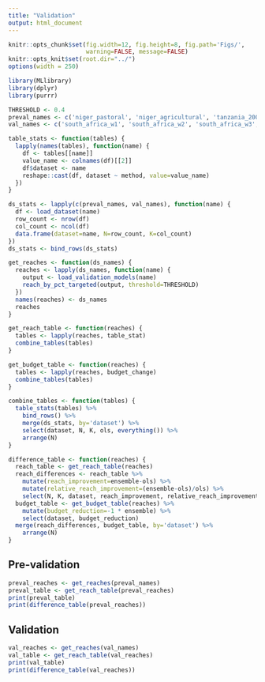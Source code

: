 ```yaml
---
title: "Validation"
output: html_document
---
```


```r
knitr::opts_chunk$set(fig.width=12, fig.height=8, fig.path='Figs/',
                      warning=FALSE, message=FALSE)
knitr::opts_knit$set(root.dir="../")
options(width = 250)
```

```r
library(MLlibrary)
library(dplyr)
library(purrr)

THRESHOLD <- 0.4
preval_names <- c('niger_pastoral', 'niger_agricultural', 'tanzania_2008', 'tanzania_2010', 'tanzania_2012', 'ghana_pe', 'mexico')
val_names <- c('south_africa_w1', 'south_africa_w2', 'south_africa_w3', 'iraq', 'brazil')
```



```r
table_stats <- function(tables) {
  lapply(names(tables), function(name) {
    df <- tables[[name]]
    value_name <- colnames(df)[[2]]
    df$dataset <- name
    reshape::cast(df, dataset ~ method, value=value_name)
  })
}
```

```r
ds_stats <- lapply(c(preval_names, val_names), function(name) {
  df <- load_dataset(name)
  row_count <- nrow(df)
  col_count <- ncol(df)
  data.frame(dataset=name, N=row_count, K=col_count)
})
ds_stats <- bind_rows(ds_stats)
```

```r
get_reaches <- function(ds_names) {
  reaches <- lapply(ds_names, function(name) {
    output <- load_validation_models(name)
    reach_by_pct_targeted(output, threshold=THRESHOLD)
  })
  names(reaches) <- ds_names
  reaches
}

get_reach_table <- function(reaches) {
  tables <- lapply(reaches, table_stat)
  combine_tables(tables)
}

get_budget_table <- function(reaches) {
  tables <- lapply(reaches, budget_change)
  combine_tables(tables)
}

combine_tables <- function(tables) {
  table_stats(tables) %>%
    bind_rows() %>%
    merge(ds_stats, by='dataset') %>%
    select(dataset, N, K, ols, everything()) %>%
    arrange(N)
}

difference_table <- function(reaches) {
  reach_table <- get_reach_table(reaches)
  reach_differences <- reach_table %>%
    mutate(reach_improvement=ensemble-ols) %>%
    mutate(relative_reach_improvement=(ensemble-ols)/ols) %>%
    select(N, K, dataset, reach_improvement, relative_reach_improvement)
  budget_table <- get_budget_table(reaches) %>%
    mutate(budget_reduction=-1 * ensemble) %>%
    select(dataset, budget_reduction)
  merge(reach_differences, budget_table, by='dataset') %>%
    arrange(N)
}
```

## Pre-validation

```r
preval_reaches <- get_reaches(preval_names)
preval_table <- get_reach_table(preval_reaches)
print(preval_table)
print(difference_table(preval_reaches))
```

## Validation

```r
val_reaches <- get_reaches(val_names)
val_table <- get_reach_table(val_reaches)
print(val_table)
print(difference_table(val_reaches))
```
